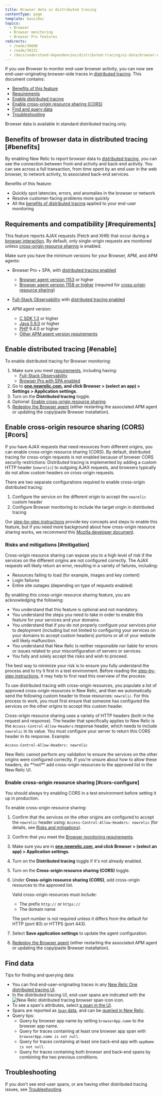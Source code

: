 ```yaml
---
title: Browser data in distributed tracing
contentType: page
template: basicDoc
topics:
  - Browser
  - Browser monitoring
  - Browser Pro features
redirects:
  - /node/36696
  - /node/38231
  - /docs/understand-dependencies/distributed-tracing/ui-data/browser-data
---
```


If you use Browser to monitor end-user browser activity, you can now see end-user-originating browser-side traces in [distributed tracing](/docs/understand-dependencies/distributed-tracing/get-started/introduction-distributed-tracing). This document contains:

* [Benefits of this feature](#benefits)
* [Requirements](#requirements)
* [Enable distributed tracing](#enable)
* [Enable cross-origin resource sharing (CORS)](#cors)
* [Find and query data](#find-data)
* [Troubleshooting](#troubleshooting)

<Callout variant="tip">
  Browser data is available in standard distributed tracing only.
</Callout>

## Benefits of browser data in distributed tracing [#benefits]

By enabling New Relic to report browser data to [distributed tracing](/docs/understand-dependencies/distributed-tracing/get-started/introduction-distributed-tracing), you can see the connection between front-end activity and back-end activity. You can see across a full transaction, from time spent by an end user in the web browser, to network activity, to associated back-end services.

Benefits of this feature:

* Quickly spot latencies, errors, and anomalies in the browser or network
* Resolve customer-facing problems more quickly
* All the [benefits of distributed tracing](/docs/understand-dependencies/distributed-tracing/get-started/introduction-distributed-tracing) applied to your end-user monitoring

## Requirements and compatibility [#requirements]

This feature reports AJAX requests (Fetch and XHR) that occur during a [browser interaction](/docs/browser/single-page-app-monitoring/use-spa-data/spa-data-collection#browser-interaction). By default, only single-origin requests are monitored unless [cross-origin resource sharing](#cors) is enabled.

Make sure you have the minimum versions for your Browser, APM, and APM agents:

* Browser Pro + SPA, with [distributed tracing enabled](#enable)

  * [Browser agent version 1153](/docs/release-notes/new-relic-browser-release-notes/browser-agent-release-notes/browser-agent-v1153) or higher
  * [Browser agent version 1158 or higher](/docs/release-notes/new-relic-browser-release-notes/browser-agent-release-notes/browser-agent-v1158) (required for [cross-origin resource sharing](#cors))
* [Full-Stack Observability](/docs/full-stack-observability/monitor-everything/get-started-new-relic-monitoring-tools/get-started-full-stack-observability) with [distributed tracing enabled](/docs/understand-dependencies/distributed-tracing/enable-configure/enable-distributed-tracing)
* APM agent version:

  * [C SDK 1.3](/docs/release-notes/agent-release-notes/c-sdk-release-notes) or higher
  * [Java 5.9.0](/docs/release-notes/agent-release-notes/java-release-notes/java-agent-590) or higher
  * [PHP](https://docs.newrelic.com/docs/release-notes/agent-release-notes/php-release-notes/php-agent-940249) 9.4.0 or higher
  * [Other APM agent version requirements](https://docs.newrelic.com/docs/understand-dependencies/distributed-tracing/enable-configure/enable-distributed-tracing#compatibility-requirements)

## Enable distributed tracing [#enable]

To enable distributed tracing for Browser monitoring:

1. Make sure you meet [requirements](#requirements), including having:
   * [Full-Stack Observability](https://newrelic.com/products/application-monitoring/pricing)
   * [Browser Pro with SPA enabled](/docs/browser/single-page-app-monitoring/get-started/install-single-page-app-monitoring-new-relic-browser#enable-spa)
2. Go to **[one.newrelic.com](http://one.newrelic.com), and click Browser > (select an app) > Settings > Application settings**.
3. Turn on the **Distributed tracing** toggle.
4. Optional: [Enable cross-origin resource sharing](#cors).
5. [Redeploy the Browser agent](/docs/browser/new-relic-browser/installation/upgrade-browser-agent) (either restarting the associated APM agent or updating the copy/paste Browser installation).

## Enable cross-origin resource sharing (CORS) [#cors]

If you have AJAX requests that need resources from different origins, you can enable cross-origin resource sharing (CORS). By default, distributed tracing for cross-origin requests is not enabled because of browser CORS security restrictions: Distributed tracing is implemented by adding a custom HTTP header (`newrelic`) to outgoing AJAX requests, and browsers typically do not allow custom headers on cross-origin requests.

There are two separate configurations required to enable cross-origin distributed tracing:

1. Configure the service on the different origin to accept the `newrelic` custom header
2. Configure Browser monitoring to include the target origin in distributed tracing

Our [step-by-step instructions](#cors-configure) provide key concepts and steps to enable this feature, but if you need more background about how cross-origin resource sharing works, we recommend this [Mozilla developer document](https://developer.mozilla.org/en-US/docs/Web/HTTP/CORS).

### Risks and mitigations [#mitigation]

<Callout variant="caution">
  Cross-origin resource sharing can expose you to a high level of risk if the services on the different origins are not configured correctly. The AJAX requests will likely return an error, resulting in a variety of failures, including:

  * Resources failing to load (for example, images and key content)
  * Login failures
  * Entire site outages (depending on type of requests enabled)

  By enabling this cross-origin resource sharing feature, you are acknowledging the following:

  * You understand that this feature is optional and not mandatory.
  * You understand the steps you need to take in order to enable this feature for your services and your domains.
  * You understand that if you do not properly configure your services prior to deployment (including but not limited to configuring your services on your domains to accept custom headers) portions or all of your website will likely malfunction.
  * You understand that New Relic is neither responsible nor liable for errors or issues related to your misconfiguration of servers or services.
  * You fully and solely accept the risks and wish to proceed.
</Callout>

The best way to minimize your risk is to ensure you fully understand the process and to try it first in a test environment. Before reading the [step-by-step instructions](#cors-configure), it may help to first read this overview of the process:

To use distributed tracing with cross-origin resources, you populate a list of approved cross-origin resources in New Relic, and then we automatically send the following custom header to those resources: `newrelic`. For this process to work, you must first ensure that someone has configured the services on the other origins to accept this custom header.

Cross-origin resource sharing uses a variety of HTTP headers (both in the request and response). The header that specifically applies to New Relic is the `Access-Control-Allow-Headers` response header, which needs to include `newrelic` in its value. You must configure your server to return this CORS header in its response. Example:

`Access-Control-Allow-Headers: newrelic`

<Callout variant="important">
  New Relic cannot perform any validation to ensure the services on the other origins were configured correctly. If you're unsure about how to allow these headers, do **not** add cross-origin resources to the approved list in the New Relic UI.
</Callout>

### Enable cross-origin resource sharing [#cors-configure]

<Callout variant="caution">
  You should always try enabling CORS in a test environment before setting it up in production.
</Callout>

To enable cross-origin resource sharing:

1. Confirm that the services on the other origins are configured to accept the `newrelic` header using: `Access-Control-Allow-Headers: newrelic` (for details, see [Risks and mitigations](#mitigation)).
2. Confirm that you meet the [Browser monitoring requirements](#requirements).
3. Make sure you are in **[one.newrelic.com](http://one.newrelic.com), and click Browser > (select an app) > Application settings**.
4. Turn on the **Distributed tracing** toggle if it's not already enabled.
5. Turn on the **Cross-origin resource sharing (CORS)** toggle.
6. Under **Cross-origin resource sharing (CORS)**, add cross-origin resources to the approved list.

   <Callout variant="important">
     Valid cross-origin resources must include:

     * The prefix `http://` or `https://`
     * The domain name

     The port number is not required unless it differs from the default for HTTP (port 80) or HTTPS (port 443).
   </Callout>
7. Select **Save application settings** to update the agent configuration.
8. [Redeploy the Browser agent](/docs/browser/new-relic-browser/installation/upgrade-browser-agent) (either restarting the associated APM agent or updating the copy/paste Browser installation).

## Find data

Tips for finding and querying data:

* You can find end-user-originating traces in any [New Relic One distributed tracing UI](/docs/understand-dependencies/distributed-tracing/ui-data/additional-distributed-tracing-features-new-relic-one).
* In the distributed tracing UI, end-user spans are indicated with the ![New Relic distributed tracing browser span icon](./images/distributed-tracing-browser-span-icon.png "distributed-tracing-browser-span-icon.png") icon.
* To see a span's attributes, select [a span in the UI](/docs/apm/distributed-tracing/ui-data/understand-use-distributed-tracing-data#span-details).
* Spans are reported as [`Span` data](/attribute-dictionary?attribute_name=&events_tids%5B%5D=8337), and can be [queried in New Relic](/docs/using-new-relic/data/understand-data/query-new-relic-data).
* Query tips:
  * Query by browser app name by setting `browserApp.name` to the browser app name.
  * Query for traces containing at least one browser app span with `browserApp.name is not null`.
  * Query for traces containing at least one back-end app with `appName is not null`.
  * Query for traces containing both browser and back-end spans by combining the two previous conditions.

## Troubleshooting

If you don't see end-user spans, or are having other distributed tracing issues, see [Troubleshooting](/docs/apm/distributed-tracing/troubleshooting/troubleshooting-missing-trace-data#browser-data).
